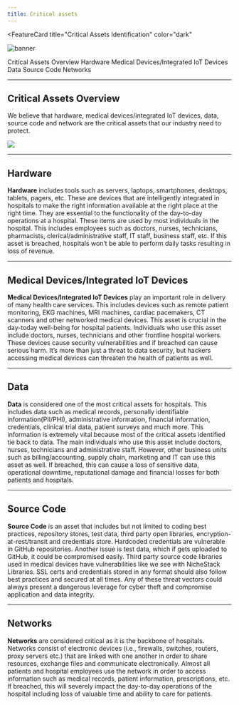 ```yaml
---
title: Critical assets
---
```



<FeatureCard
  title="Critical Assets Identification"
  color="dark"
  >

![banner](images/assets.jpg)

</FeatureCard>

<AnchorLinks>
  <AnchorLink>Critical Assets Overview</AnchorLink>
  <AnchorLink>Hardware</AnchorLink>
  <AnchorLink>Medical Devices/Integrated IoT Devices</AnchorLink>
  <AnchorLink>Data</AnchorLink>
  <AnchorLink>Source Code</AnchorLink>
  <AnchorLink>Networks</AnchorLink>
</AnchorLinks>

***

## Critical Assets Overview

We believe that hardware, medical devices/integrated IoT devices, data, source code and network are the critical assets that our industry need to protect. 

  ![](images/critical-assets.png)

***

## Hardware

**Hardware** includes tools such as servers, laptops, smartphones, desktops, tablets, pagers, etc. These are devices that are intelligently integrated in hospitals to make the right information available at the right place at the right time. They are essential to the functionality of the day-to-day operations at a hospital. These items are used by most individuals in the hospital. This includes employees such as doctors, nurses, technicians, pharmacists, clerical/administrative staff, IT staff, business staff, etc. If this asset is breached, hospitals won’t be able to perform daily tasks resulting in loss of revenue. 

***

## Medical Devices/Integrated IoT Devices

**Medical Devices/Integrated IoT Devices** play an important role in delivery of many health care services. This includes devices such as remote patient monitoring, EKG machines, MRI machines, cardiac pacemakers, CT scanners and other networked medical devices. This asset is crucial in the day-today well-being for hospital patients. Individuals who use this asset include doctors, nurses, technicians and other frontline hospital workers. These devices cause security vulnerabilities and if breached can cause serious harm. It’s more than just a threat to data security, but hackers accessing medical devices can threaten the health of patients as well.

***

## Data

**Data** is considered one of the most critical assets for hospitals. This includes data such as medical records, personally identifiable information(PII/PHI), administrative information, financial information, credentials, clinical trial data, patient surveys and much more. This information is extremely vital because most of the critical assets identified tie back to data. The main individuals who use this asset include doctors, nurses, technicians and administrative staff. However, other business units such as billing/accounting, supply chain, marketing and IT can use this asset as well. If breached, this can cause a loss of sensitive data, operational downtime, reputational damage and financial losses for both patients and hospitals.

***

## Source Code

**Source Code** is an asset that includes but not limited to coding best practices, repository stores, test data, third party open libraries, encryption-at-rest/transit and credentials store. Hardcoded credentials are vulnerable in GitHub repositories. Another issue is test data, which if gets uploaded to GitHub, it could be compromised easily. Third party source code libraries used in medical devices have vulnerabilities like we see with NicheStack Libraries. SSL certs and credentials stored in any format should also follow best practices and secured at all times. Any of these threat vectors could always present a dangerous leverage for cyber theft and compromise application and data integrity.

***

## Networks

**Networks** are considered critical as it is the backbone of hospitals. Networks consist of electronic devices (i.e., firewalls, switches, routers, proxy servers etc.) that are linked with one another in order to share resources, exchange files and communicate electronically. Almost all patients and hospital employees use the network in order to access information such as medical records, patient information, prescriptions, etc. If breached, this will severely impact the day-to-day operations of the hospital including loss of valuable time and ability to care for patients. 
